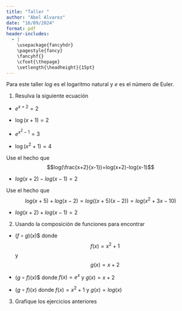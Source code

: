 ```yaml
---
title: "Taller "
author: "Abel Alvarez"
date: "16/09/2024"
format: pdf
header-includes:
  - |
    \usepackage{fancyhdr}
    \pagestyle{fancy}
    \fancyhf{}
    \cfoot{\thepage}
    \setlength{\headheight}{15pt}
---
```

Para este taller $log$ es el logaritmo natural y $e$ es el número de Euler.


1. Resulva la siguiente ecuación

+ $e^{x+2}=2$

+ $\log(x+1)=2$

+ $e^{x^2-1}=3$

+ $\log(x^2+1)=4$


Use el hecho que $$log(\frac{x+2}{x-1})=log(x+2)-log(x-1)$$

+ $log(x+2)-log(x-1)=2$

Use el hecho que $$log(x+5)+log(x-2)=log((x+5)(x-2))=log(x^2+3x-10)$$

+ $log(x+2)+log(x-1)=2$


2. Usando la composición de funciones para encontrar


+ $(f \circ g)(x)$$ donde $$f(x)=x^2+1$$ y $$g(x)=x+2$$

+ $(g \circ f)(x)$$ donde $f(x)=e^x$ y $g(x)=x+2$

+ $(g \circ f)(x)$ donde $f(x)=x^2+1$ y $g(x)=log(x)$

3. Grafique los ejercicios anteriores 